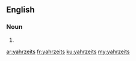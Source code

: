 ==English==

===Noun===
{{head|en|plural}}

# {{plural of|yahrzeit|lang=en}}

[[ar:yahrzeits]]
[[fr:yahrzeits]]
[[ku:yahrzeits]]
[[my:yahrzeits]]